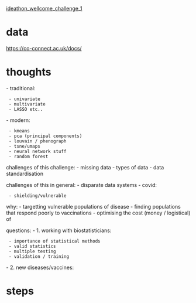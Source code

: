 [[ideathon_wellcome_challenge_1]]

= data =
https://co-connect.ac.uk/docs/

= thoughts =
- traditional:
  - univariate
  - multivariate
  - LASSO etc..
- modern:
  - kmeans
  - pca (principal components)
  - louvain / phenograph
  - tsne/umaps
  - neural network stuff
  - random forest

challenges of this challenge:
- missing data
- types of data
- data standardisation

challenges of this in general:
- disparate data systems
- covid:
  - shielding/vulnerable

why:
- targetting vulnerable populations of disease
- finding populations that respond poorly to vaccinations
- optimising the cost (money / logistical) of 

questions:
- 1. working with biostatisticians:
  - importance of statistical methods
  - valid statistics
  - multiple testing
  - validation / training
- 2. new diseases/vaccines:

= steps =

